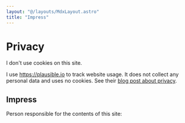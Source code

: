 ```yaml
---
layout: "@/layouts/MdxLayout.astro"
title: "Impress"
---
```



# Privacy

I don't use cookies on this site.

I use https://plausible.io to track website usage. It does not collect any personal data and uses no cookies. See their [blog post about privacy](https://plausible.io/privacy-focused-web-analytics).

## Impress

Person responsible for the contents of this site:

<Impress />

